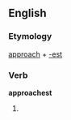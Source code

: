 ==English==

===Etymology===
[[approach]] + [[-est]]

===Verb===
'''approachest'''

# {{archaic}} {{second-person singular of|approach}}